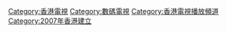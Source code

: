 {{noteTA
|T=zh:香港數碼地面電視廣播;zh-hans:香港数码地面电视广播;zh-hant:香港數碼地面電視廣播;zh-cn:香港数字地面电视广播;zh-hk:香港數碼地面電視廣播;zh-sg:香港数码地面电视广播;zh-tw:香港數位地面電視廣播;zh-mo:香港數碼地面電視廣播;
}}

[[Category:香港電視|Category:香港電視]]
[[Category:數碼電視|Category:數碼電視]]
[[Category:香港電視播放頻道|Category:香港電視播放頻道]]
[[Category:2007年香港建立|Category:2007年香港建立]]